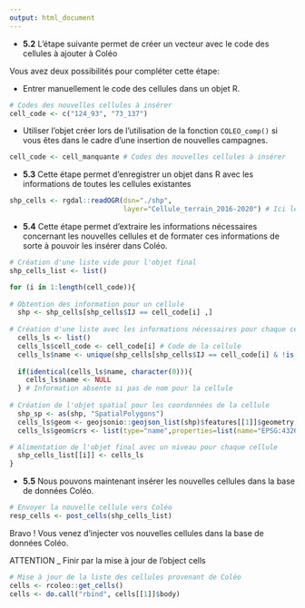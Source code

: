 ```yaml
---
output: html_document
---
```


* **5.2** L'étape suivante permet de créer un vecteur avec le code des cellules à ajouter à Coléo

Vous avez deux possibilités pour compléter cette étape:

* Entrer manuellement le code des cellules dans un objet R.

```r
# Codes des nouvelles cellules à insérer
cell_code <- c("124_93", "73_137")
```

* Utiliser l'objet créer lors de l'utilisation de la fonction `COLEO_comp()` si vous êtes dans le cadre d'une insertion de nouvelles campagnes.

```r
cell_code <- cell_manquante # Codes des nouvelles cellules à insérer
```

* **5.3** Cette étape permet d'enregistrer un objet dans R avec les informations de toutes les cellules existantes

```r
shp_cells <- rgdal::readOGR(dsn="./shp",
                            layer="Cellule_terrain_2016-2020") # Ici le fichier shapefile est placé dans un dossier shp et on appelle tous les fichiers nommés "Cellule_terrain_2016_2020"
```

* **5.4** Cette étape permet d'extraire les informations nécessaires concernant les nouvelles cellules et de formater ces informations de sorte à pouvoir les insérer dans Coléo. 

```r
# Création d'une liste vide pour l'objet final
shp_cells_list <- list()

for (i in 1:length(cell_code)){
  
# Obtention des information pour un cellule
  shp <- shp_cells[shp_cells$IJ == cell_code[i] ,] 
  
# Création d'une liste avec les informations nécessaires pour chaque cellule
  cells_ls <- list()
  cells_ls$cell_code <- cell_code[i] # Code de la cellule
  cells_ls$name <- unique(shp_cells[shp_cells$IJ == cell_code[i] & !is.na(shp_cells$Nom),]@data$Nom) # Nom de la cellule
  
  if(identical(cells_ls$name, character(0))){
    cells_ls$name <- NULL
  } # Information absente si pas de nom pour la cellule
  
# Création de l'objet spatial pour les coordonnées de la cellule
  shp_sp <- as(shp, "SpatialPolygons")
  cells_ls$geom <- geojsonio::geojson_list(shp)$features[[1]]$geometry # Caractéristiques de l'objet spatial
  cells_ls$geom$crs <- list(type="name",properties=list(name="EPSG:4326")) # Information sur le systême de coordonnées de référence (CRS)

# Alimentation de l'objet final avec un niveau pour chaque cellule
  shp_cells_list[[i]] <- cells_ls 
}
```

* **5.5** Nous pouvons maintenant insérer les nouvelles cellules dans la base de données Coléo.

```r
# Envoyer la nouvelle cellule vers Coléo
resp_cells <- post_cells(shp_cells_list)
```

Bravo ! Vous venez d'injecter vos nouvelles cellules dans la base de données Coléo.


ATTENTION _ Finir par la mise à jour de l'object cells

```r
# Mise à jour de la liste des cellules provenant de Coléo
cells <- rcoleo::get_cells()
cells <- do.call("rbind", cells[[1]]$body)
```
